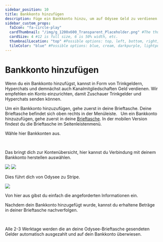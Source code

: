 ---
sidebar_position: 10
title: Bankkonto hinzufügen
description: Füge ein Bankkonto hinzu, um auf Odysee Geld zu verdienen. 
sidebar_custom_props:
  faIcon: "fa-circle-play"
  cardThumbnail: "/img/g_1200x600_Transparent_Placeholder.png" #The thumbnail on the category card.
  cardSize: 4 #12 is full size, 6 is 50% width, etc.
  thumbnailLocation: "top" #Possible options: top, left, bottom, right, none
  tileColor: "blue" #Possible options: blue, cream, darkpurple, lightpurple, mauve, orange, pink, none
---

# Bankkonto hinzufügen

Wenn du ein Bankkonto hinzufügst, kannst in Form von Trinkgeldern, Hyperchats und demnächst auch Kanalmitgliedschaften Geld verdienen. Wir empfehlen ein Konto einzurichten, damit Zuschauer Trinkgelder und Hyperchats senden können.


<Tabs groupId="device">
  <TabItem value="web" label="Web">
    Um ein Bankkonto hinzuzufügen, gehe zuerst in deine <OdyseeButton url="https://odysee.com/$/wallet"><OdyseeIcon type="credits" />  Brieftasche</OdyseeButton>. Deine Brieftasche befindet sich oben rechts in der Menüleiste.
    <Image img="/img/de/locate_wallet_desktop_dark.png#dark" />
    <Image img="/img/de/locate_wallet_desktop_light.png#light" />

  </TabItem>
  <TabItem value="mobile" label="Mobile">
    Um ein Bankkonto hinzuzufügen, gehe zuerst in deine <a href="https://odysee.com/$/wallet"><OdyseeIcon type="wallet" />  Brieftasche</a>.
    In der mobilen Version findest du die Brieftasche im Seitenleistenmenü.
    <Image img="/img/de/locate_wallet_mobile_dark.png#dark" />
    <Image img="/img/de/locate_wallet_mobile_light.png#light" />
  </TabItem>
</Tabs>

Wähle hier <OdyseeButton url="https://odysee.com/$/settings/tip_account"><OdyseeIcon type="cogwheel" /> Bankkonten</OdyseeButton> aus.

<Tabs groupId="device">
  <TabItem value="web" label="Web">
    <Image img="/img/de/wallet_screen_bank_account_arrow_desktop_dark.png#dark" />
    <Image img="/img/de/wallet_screen_bank_account_arrow_desktop_light.png#light" />

  </TabItem>
  <TabItem value="mobile" label="Mobile">
    <Image img="/img/de/wallet_screen_bank_account_arrow_mobile_dark.png#dark" />
    <Image img="/img/de/wallet_screen_bank_account_arrow_mobile_light.png#light" />
  </TabItem>
</Tabs>

Das bringt dich zur Kontenübersicht, hier kannst du <PrimaryOdyseeButton url="https://odysee.com/$/settings/tip_account"><OdyseeIcon type="dollar" /> Verbindung mit deinem Bankkonto herstellen</PrimaryOdyseeButton> auswählen.

<Image src="/img/de/connect_bank_account_screen_dark.png#dark" />
<Image src="/img/de/connect_bank_account_screen_light.png#light" />

Dies führt dich von Odysee zu Stripe.

<Image src="/img/de/stripe_accept_payment_connect_screen.png" />

Von hier aus gibst du einfach die angeforderten Informationen ein.

Nachdem dein Bankkonto hinzugefügt wurde, kannst du erhaltene Beträge in deiner Brieftasche nachverfolgen.

<Tabs groupId="device">
  <TabItem value="web" label="Web">
    <Image img="/img/de/wallet_screen_desktop_dark.png#dark" />
    <Image img="/img/de/wallet_screen_desktop_light.png#light" />

  </TabItem>
  <TabItem value="mobile" label="Mobile">
    <Image img="/img/de/wallet_screen_mobile_dark.png#dark" />
    <Image img="/img/de/wallet_screen_mobile_light.png#light" />
  </TabItem>
</Tabs>

Alle 2-3 Werktage werden die an deine Odysee-Brieftasche gesendeten Gelder automatisch ausgezahlt und auf dein Bankkonto überwiesen.
